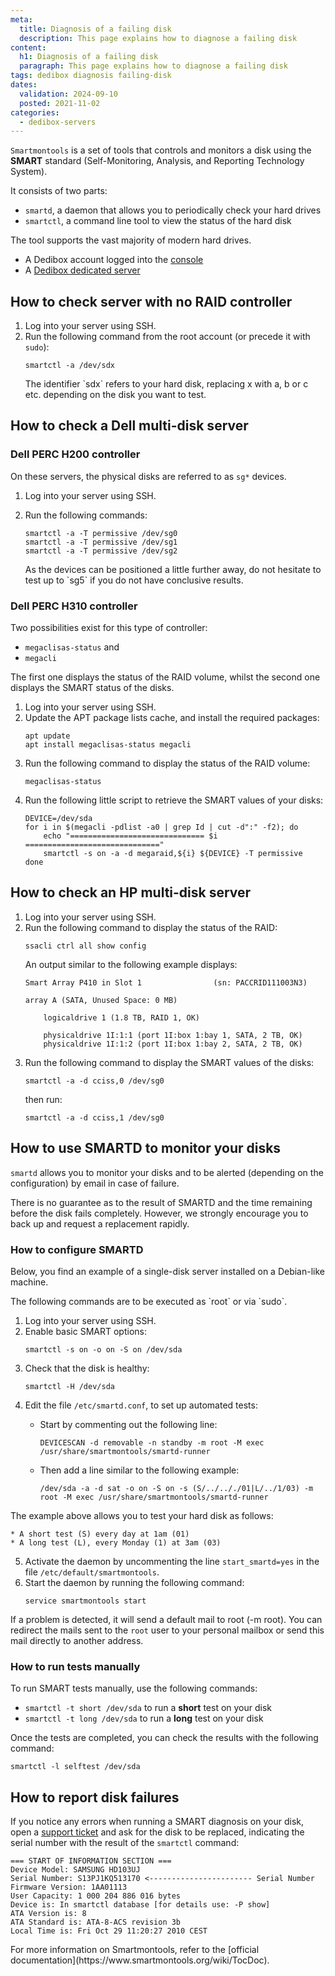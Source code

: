 ```yaml
---
meta:
  title: Diagnosis of a failing disk
  description: This page explains how to diagnose a failing disk
content:
  h1: Diagnosis of a failing disk
  paragraph: This page explains how to diagnose a failing disk
tags: dedibox diagnosis failing-disk
dates:
  validation: 2024-09-10
  posted: 2021-11-02
categories:
  - dedibox-servers
---
```


`Smartmontools` is a set of tools that controls and monitors a disk using the **SMART** standard (Self-Monitoring, Analysis, and Reporting Technology System).

It consists of two parts:

* `smartd`, a daemon that allows you to periodically check your hard drives
* `smartctl`, a command line tool to view the status of the hard disk

The tool supports the vast majority of modern hard drives.

<Macro id="requirements" />

- A Dedibox account logged into the [console](https://console.online.net)
- A [Dedibox dedicated server](https://www.scaleway.com/en/dedibox/)

## How to check server with no RAID controller

1. Log into your server using SSH.
2. Run the following command from the root account (or precede it with `sudo`):
    ```
    smartctl -a /dev/sdx
    ```
    <Message type="note">
      The identifier `sdx` refers to your hard disk, replacing x with a, b or c etc. depending on the disk you want to test.
    </Message>

## How to check a Dell multi-disk server

### Dell PERC H200 controller

On these servers, the physical disks are referred to as `sg*` devices.

1. Log into your server using SSH.
2. Run the following commands:
    ```
    smartctl -a -T permissive /dev/sg0
    smartctl -a -T permissive /dev/sg1
    smartctl -a -T permissive /dev/sg2
    ```

    <Message type="tip">
      As the devices can be positioned a little further away, do not hesitate to test up to `sg5` if you do not have conclusive results.
    </Message>

### Dell PERC H310 controller

Two possibilities exist for this type of controller:

* `megaclisas-status` and
* `megacli`

The first one displays the status of the RAID volume, whilst the second one displays the SMART status of the disks.

1. Log into your server using SSH.
2. Update the APT package lists cache, and install the required packages:
    ```
    apt update
    apt install megaclisas-status megacli
    ```
3. Run the following command to display the status of the RAID volume:
    ```
    megaclisas-status
    ```
4. Run the following little script to retrieve the SMART values of your disks:
    ```
    DEVICE=/dev/sda
    for i in $(megacli -pdlist -a0 | grep Id | cut -d":" -f2); do
        echo "============================== $i =============================="
        smartctl -s on -a -d megaraid,${i} ${DEVICE} -T permissive
    done
    ```
## How to check an HP multi-disk server

1. Log into your server using SSH.
2. Run the following command to display the status of the RAID:
    ```
    ssacli ctrl all show config
    ```
    An output similar to the following example displays:
    ```
    Smart Array P410 in Slot 1                (sn: PACCRID111003N3)

    array A (SATA, Unused Space: 0 MB)

        logicaldrive 1 (1.8 TB, RAID 1, OK)

        physicaldrive 1I:1:1 (port 1I:box 1:bay 1, SATA, 2 TB, OK)
        physicaldrive 1I:1:2 (port 1I:box 1:bay 2, SATA, 2 TB, OK)
    ```
3. Run the following command to display the SMART values of the disks:
    ```
    smartctl -a -d cciss,0 /dev/sg0
    ```
    then run:
    ```
    smartctl -a -d cciss,1 /dev/sg0
    ```

## How to use SMARTD to monitor your disks

`smartd` allows you to monitor your disks and to be alerted (depending on the configuration) by email in case of failure.

<Message type="important">
  There is no guarantee as to the result of SMARTD and the time remaining before the disk fails completely.
  However, we strongly encourage you to back up and request a replacement rapidly.
</Message>

### How to configure SMARTD

Below, you find an example of a single-disk server installed on a Debian-like machine.

<Message type="note">
  The following commands are to be executed as `root` or via `sudo`.
</Message>

1. Log into your server using SSH.
2. Enable basic SMART options:
    ```
    smartctl -s on -o on -S on /dev/sda
    ```
3. Check that the disk is healthy:
    ```
    smartctl -H /dev/sda
    ```
4. Edit the file `/etc/smartd.conf`, to set up automated tests:
    * Start by commenting out the following line:
        ```
        DEVICESCAN -d removable -n standby -m root -M exec /usr/share/smartmontools/smartd-runner
        ```
    * Then add a line similar to the following example:

        ```
        /dev/sda -a -d sat -o on -S on -s (S/../.././01|L/../1/03) -m root -M exec /usr/share/smartmontools/smartd-runner
        ```

The example above allows you to test your hard disk as follows:


    * A short test (S) every day at 1am (01)
    * A long test (L), every Monday (1) at 3am (03)
5. Activate the daemon by uncommenting the line `start_smartd=yes` in the file `/etc/default/smartmontools`.
6. Start the daemon by running the following command:
    ```
    service smartmontools start
    ```

If a problem is detected, it will send a default mail to root (-m root).
You can redirect the mails sent to the `root` user to your personal mailbox or send this mail directly to another address.

### How to run tests manually


To run SMART tests manually, use the following commands:

* `smartctl -t short /dev/sda` to run a **short** test on your disk
* `smartctl -t long /dev/sda` to run a **long** test on your disk

Once the tests are completed, you can check the results with the following command:

```
smartctl -l selftest /dev/sda
```

## How to report disk failures

If you notice any errors when running a SMART diagnosis on your disk, open a [support ticket](/console/account/how-to/open-a-support-ticket/) and ask for the disk to be replaced, indicating the serial number with the result of the `smartctl` command:

```
=== START OF INFORMATION SECTION ===
Device Model: SAMSUNG HD103UJ
Serial Number: S13PJ1KQ513170 <----------------------- Serial Number
Firmware Version: 1AA01113
User Capacity: 1 000 204 886 016 bytes
Device is: In smartctl database [for details use: -P show]
ATA Version is: 8
ATA Standard is: ATA-8-ACS revision 3b
Local Time is: Fri Oct 29 11:20:27 2010 CEST
```

<Message type="tip">
  For more information on Smartmontools, refer to the [official documentation](https://www.smartmontools.org/wiki/TocDoc).
</Message>